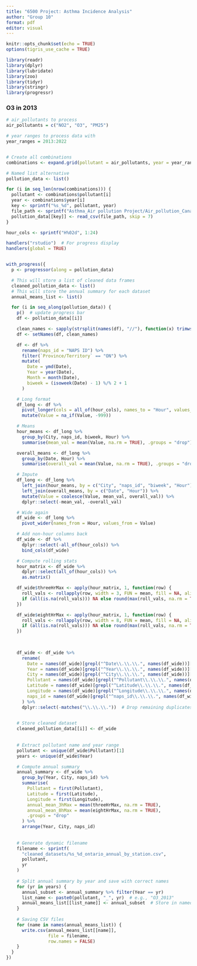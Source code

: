 ```yaml
---
title: "6500 Project: Asthma Incidence Analysis"
author: "Group 10"
format: pdf
editor: visual
---
```


```r
knitr::opts_chunk$set(echo = TRUE)
options(tigris_use_cache = TRUE)
```

```r
library(readr)
library(dplyr)
library(lubridate)
library(zoo)
library(tidyr)
library(stringr)
library(progressr)
```

### O3 in 2013

```r
# air_pollutants to process
air_pollutants = c("NO2", "O3", "PM25")

# year ranges to process data with
year_ranges = 2013:2022


# Create all combinations
combinations <- expand.grid(pollutant = air_pollutants, year = year_ranges, stringsAsFactors = FALSE)

# Named list alternative
pollution_data <- list()

for (i in seq_len(nrow(combinations))) {
  pollutant <- combinations$pollutant[i]
  year <- combinations$year[i]
  key <- sprintf("%s_%d", pollutant, year)
  file_path <- sprintf("Asthma_Air pollution Project/Air_pollution_Canada_2013_2022/%s_%d.csv", pollutant, year)
  pollution_data[[key]] <- read_csv(file_path, skip = 7)
}
```


```r

hour_cols <- sprintf("H%02d", 1:24)

handlers("rstudio")  # For progress display
handlers(global = TRUE)


with_progress({
  p <- progressor(along = pollution_data)

  # This will store a list of cleaned data frames
  cleaned_pollution_data <- list()
  # This will store the annual summary for each dataset
  annual_means_list <- list()

  for (i in seq_along(pollution_data)) {
    p()  # update progress bar
    df <- pollution_data[[i]]

    clean_names <- sapply(strsplit(names(df), "//"), function(x) trimws(x[1]))
    df <- setNames(df, clean_names)

    df <- df %>%
      rename(naps_id = "NAPS ID") %>%
      filter(`Province/Territory` == "ON") %>%
      mutate(
        Date = ymd(Date),
        Year = year(Date),
        Month = month(Date),
        biweek = (isoweek(Date) - 1) %/% 2 + 1
      )

    # Long format
    df_long <- df %>%
      pivot_longer(cols = all_of(hour_cols), names_to = "Hour", values_to = "Value") %>%
      mutate(Value = na_if(Value, -999))

    # Means
    hour_means <- df_long %>%
      group_by(City, naps_id, biweek, Hour) %>%
      summarise(mean_val = mean(Value, na.rm = TRUE), .groups = "drop")

    overall_means <- df_long %>%
      group_by(Date, Hour) %>%
      summarise(overall_val = mean(Value, na.rm = TRUE), .groups = "drop")

    # Impute
    df_long <- df_long %>%
      left_join(hour_means, by = c("City", "naps_id", "biweek", "Hour")) %>%
      left_join(overall_means, by = c("Date", "Hour")) %>%
      mutate(Value = coalesce(Value, mean_val, overall_val)) %>%
      dplyr::select(-mean_val, -overall_val)

    # Wide again
    df_wide <- df_long %>%
      pivot_wider(names_from = Hour, values_from = Value)

    # Add non-hour columns back
    df_wide <- df %>%
      dplyr::select(-all_of(hour_cols)) %>%
      bind_cols(df_wide)

    # Compute rolling stats
    hour_matrix <- df_wide %>%
      dplyr::select(all_of(hour_cols)) %>%
      as.matrix()

    df_wide$threeHrMax <- apply(hour_matrix, 1, function(row) {
      roll_vals <- rollapply(row, width = 3, FUN = mean, fill = NA, align = "left", na.rm = TRUE)
      if (all(is.na(roll_vals))) NA else round(max(roll_vals, na.rm = TRUE), 2)
    })

    df_wide$eightHrMax <- apply(hour_matrix, 1, function(row) {
      roll_vals <- rollapply(row, width = 8, FUN = mean, fill = NA, align = "left", na.rm = TRUE)
      if (all(is.na(roll_vals))) NA else round(max(roll_vals, na.rm = TRUE), 2)
    })

    
    
    df_wide <- df_wide %>%
      rename(
        Date = names(df_wide)[grepl("^Date\\.\\.\\.", names(df_wide))][1],  # First "Date..."
        Year = names(df_wide)[grepl("^Year\\.\\.\\.", names(df_wide))][1],   # First "Year..."
        City = names(df_wide)[grepl("^City\\.\\.\\.", names(df_wide))][1],   # First "City..."
        Pollutant = names(df_wide)[grepl("^Pollutant\\.\\.\\.", names(df_wide))][1],
        Latitude = names(df_wide)[grepl("^Latitude\\.\\.\\.", names(df_wide))][1],
        Longitude = names(df_wide)[grepl("^Longitude\\.\\.\\.", names(df_wide))][1],
        naps_id = names(df_wide)[grepl("^naps_id\\.\\.\\.", names(df_wide))][1],
      ) %>%
      dplyr::select(-matches("\\.\\.\\."))  # Drop remaining duplicates
    

    # Store cleaned dataset
    cleaned_pollution_data[[i]] <- df_wide
    
    
    # Extract pollutant name and year range
    pollutant <- unique(df_wide$Pollutant)[1]  
    years <- unique(df_wide$Year)

    # Compute annual summary
    annual_summary <- df_wide %>%
      group_by(Year, City, naps_id) %>%
      summarise(
        Pollutant = first(Pollutant),
        Latitude = first(Latitude),
        Longitude = first(Longitude),
        annual_mean_3hMax = mean(threeHrMax, na.rm = TRUE),
        annual_mean_8hMax = mean(eightHrMax, na.rm = TRUE),
        .groups = "drop"
      ) %>%
      arrange(Year, City, naps_id)
    
    
    # Generate dynamic filename
    filename <- sprintf(
      "cleaned_datasets/%s_%d_ontario_annual_by_station.csv",
      pollutant,
      yr
    )
        
    # Split annual summary by year and save with correct names
    for (yr in years) {
      annual_subset <- annual_summary %>% filter(Year == yr)
      list_name <- paste0(pollutant, "_", yr)  # e.g., "O3_2013"
      annual_means_list[[list_name]] <- annual_subset  # Store in named list
    }
    
    # Saving CSV files
    for (name in names(annual_means_list)) {
      write.csv(annual_means_list[[name]], 
                file = filename, 
                row.names = FALSE)
    }
  }
})
```
